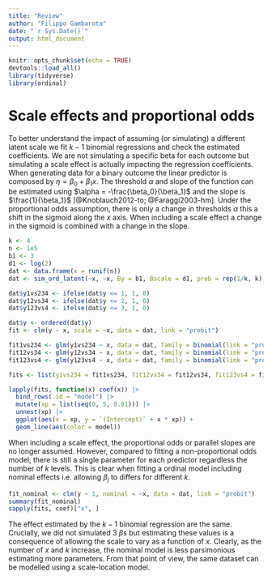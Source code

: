 ```yaml
---
title: "Review"
author: "Filippo Gambarota"
date: "`r Sys.Date()`"
output: html_document
---
```


```r
knitr::opts_chunk$set(echo = TRUE)
devtools::load_all()
library(tidyverse)
library(ordinal)
```

# Scale effects and proportional odds

To better understand the impact of assuming (or simulating) a different latent scale we fit $k - 1$ binomial regressions and check the estimated coefficients. We are not simulating a specific beta for each outcome but simulating a scale effect is actually impacting the regression coefficients. When generating data for a binary outcome the linear predictor is composed by $\eta = \beta_0 + \beta_1x$. The threshold $\alpha$ and slope of the function can be estimated using $\alpha = -\frac{\beta_0}{\beta_1}$ and the slope is $\frac{1}{\beta_1}$ [@Knoblauch2012-to; @Faraggi2003-hm]. Under the proportional odds assumption, there is only a change in thresholds $\alpha$ this a shift in the sigmoid along the $x$ axis. When including a scale effect a change in the sigmoid is combined with a change in the slope.

```r
k <- 4
n <- 1e5
b1 <- 3
d1 <- log(2)
dat <- data.frame(x = runif(n))
dat <- sim_ord_latent(~x, ~x, By = b1, Bscale = d1, prob = rep(1/k, k), data = dat, link = "probit")

dat$y1vs234 <- ifelse(dat$y <= 1, 1, 0)
dat$y12vs34 <- ifelse(dat$y <= 2, 1, 0)
dat$y123vs4 <- ifelse(dat$y <= 3, 1, 0)

dat$y <- ordered(dat$y)
fit <- clm(y ~ x, scale = ~x, data = dat, link = "probit")

fit1vs234 <- glm(y1vs234 ~ x, data = dat, family = binomial(link = "probit"))
fit12vs34 <- glm(y12vs34 ~ x, data = dat, family = binomial(link = "probit"))
fit123vs4 <- glm(y123vs4 ~ x, data = dat, family = binomial(link = "probit"))

fits <- list(y1vs234 = fit1vs234, fit12vs34 = fit12vs34, fit123vs4 = fit123vs4)

lapply(fits, function(x) coef(x)) |> 
  bind_rows(.id = "model") |> 
  mutate(xp = list(seq(0, 5, 0.01))) |> 
  unnest(xp) |> 
  ggplot(aes(x = xp, y = `(Intercept)` + x * xp)) +
  geom_line(aes(color = model))
```

When including a scale effect, the proportional odds or parallel slopes are no longer assumed. However, compared to fitting a non-proportional odds model, there is still a single parameter for each predictor regardless the number of $k$ levels. This is clear when fitting a ordinal model including nominal effects i.e. allowing $\beta_j$ to differs for different $k$.

```r
fit_nominal <- clm(y ~ 1, nominal = ~x, data = dat, link = "probit")
summary(fit_nominal)
sapply(fits, coef)["x", ]
```

The effect estimated by the $k - 1$ binomial regression are the same. Crucially, we did not simulated 3 $\beta$s but estimating these values is a consequence of allowing the scale to vary as a function of $x$. Clearly, as the number of $x$ and $k$ increase, the nominal model is less parsimonious estimating more parameters. From that point of view, the same dataset can be modelled using a scale-location model.

